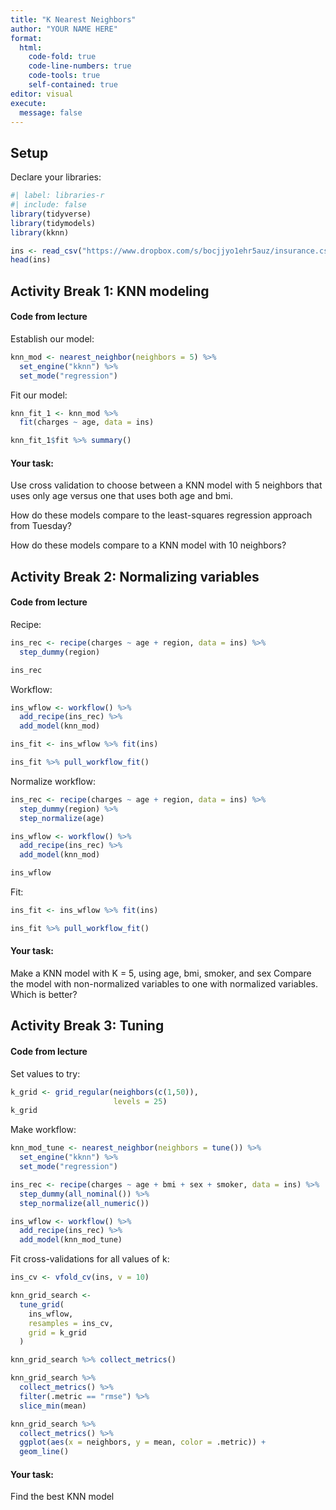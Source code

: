 ```yaml
---
title: "K Nearest Neighbors"
author: "YOUR NAME HERE"
format: 
  html:
    code-fold: true
    code-line-numbers: true
    code-tools: true
    self-contained: true
editor: visual
execute:
  message: false
---
```


## Setup

Declare your libraries:

```r
#| label: libraries-r
#| include: false
library(tidyverse)
library(tidymodels)
library(kknn)
```


```r
ins <- read_csv("https://www.dropbox.com/s/bocjjyo1ehr5auz/insurance.csv?dl=1")
head(ins)
```


## Activity Break 1: KNN modeling

#### Code from lecture

Establish our model:

```r
knn_mod <- nearest_neighbor(neighbors = 5) %>%
  set_engine("kknn") %>%
  set_mode("regression")
```


Fit our model:

```r
knn_fit_1 <- knn_mod %>%
  fit(charges ~ age, data = ins)

knn_fit_1$fit %>% summary()
```


#### Your task:

Use cross validation to choose between a KNN model with 5 neighbors that uses only age versus one that uses both age and bmi.

How do these models compare to the least-squares regression approach from Tuesday?

How do these models compare to a KNN model with 10 neighbors?

## Activity Break 2:  Normalizing variables

#### Code from lecture

Recipe:

```r
ins_rec <- recipe(charges ~ age + region, data = ins) %>%
  step_dummy(region)

ins_rec
```


Workflow:

```r
ins_wflow <- workflow() %>%
  add_recipe(ins_rec) %>%
  add_model(knn_mod)

ins_fit <- ins_wflow %>% fit(ins) 

ins_fit %>% pull_workflow_fit()
```


Normalize workflow:

```r
ins_rec <- recipe(charges ~ age + region, data = ins) %>%
  step_dummy(region) %>%
  step_normalize(age)

ins_wflow <- workflow() %>%
  add_recipe(ins_rec) %>%
  add_model(knn_mod)

ins_wflow
```


Fit:

```r
ins_fit <- ins_wflow %>% fit(ins) 

ins_fit %>% pull_workflow_fit()
```


#### Your task: 

Make a KNN model with K = 5, using age, bmi, smoker, and sex
Compare the model with non-normalized variables to one with normalized variables. Which is better?

## Activity Break 3:  Tuning

#### Code from lecture

Set values to try:

```r
k_grid <- grid_regular(neighbors(c(1,50)), 
                       levels = 25)
k_grid

```


Make workflow:

```r
knn_mod_tune <- nearest_neighbor(neighbors = tune()) %>%
  set_engine("kknn") %>%
  set_mode("regression")

ins_rec <- recipe(charges ~ age + bmi + sex + smoker, data = ins) %>%
  step_dummy(all_nominal()) %>%
  step_normalize(all_numeric())

ins_wflow <- workflow() %>%
  add_recipe(ins_rec) %>%
  add_model(knn_mod_tune)
```


Fit cross-validations for all values of k:


```r
ins_cv <- vfold_cv(ins, v = 10)

knn_grid_search <-
  tune_grid(
    ins_wflow,
    resamples = ins_cv,
    grid = k_grid
  )
```

```r
knn_grid_search %>% collect_metrics()
```

```r
knn_grid_search %>% 
  collect_metrics() %>%
  filter(.metric == "rmse") %>%
  slice_min(mean)
```

```r
knn_grid_search %>% 
  collect_metrics() %>%
  ggplot(aes(x = neighbors, y = mean, color = .metric)) +
  geom_line()
```

#### Your task:  

Find the best KNN model

